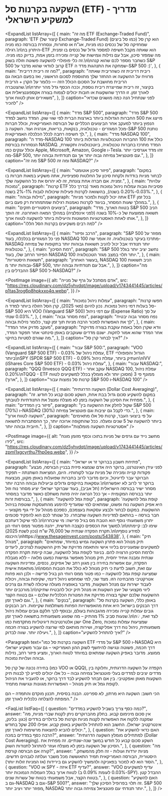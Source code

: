 # השקעה בקרנות סל (ETF) - מדריך למשקיע הישראלי

<Paragraph text="במאמר זה נסקור מהי קרן סל (ETF), כיצד להשקיע בקרנות המתמקדות ב-S&P 500 וב-NASDAQ, מהם היתרונות והחסרונות של השקעה ב-ETF אלו, וכיצד לבחור את הקרן המתאימה ביותר. בנוסף, נענה על השאלות הנפוצות לגבי השקעה ב-ETF בשוק האמריקאי." />

<ExpandList
  listArray={[
    {
      main: "מה זה ETF (Exchange-Traded Fund)",
      paragraph:
        'ETF (קיצור של Exchange-Traded Fund) הוא קרן סל (כמו סל ביצים) שמחזיקה סל של נכסים כמו מניות, אג"ח או סחורות, ונסחרת בבורסה כמו מניה רגילה.\n\nהיתרון ב-ETF הוא שאתה מקבל חשיפה למספר גדול של נכסים בו זמנית, מה שמפזר סיכון, אבל עם נזילות וגמישות של קנייה ומכירה בזמן אמת, בדיוק כמו מניה. זה כלי פופולרי להשקעה פשוטה וזולה בשוק.\n\nכשחבר מספר לכם שהוא קנה S&P 500 קרוב לוודאי שהוא מדבר על ETF שמחקה את התנהגות מדד ה-S&P 500 :)',
    },
    {
      main: "מה זה ריבית דריבית?",
      paragraph:
        "ריבית דריבית זה כשהריבית שאתה מרוויח על ההשקעה או ההחזר שלך מתווספת לסכום הראשוני, ואז בפעם הבאה גם הריבית מחושבת על הסכום הכולל הזה — כלומר על הקרן + הריבית שהצטברה.\n\nבקיצור, זה ריבית שמייצרת ריבית נוספת, וככה הכסף גדל מהר יותר לאורך זמן. זו הדרך שהשקעות או חובות יכולים לצמוח בצורה אקספוננציאלית אם משאירים אותן לטווח ארוך",
    },
  ]}
  caption="לפני שנתחיל הנה כמה מושגים שכדאי להכיר"
/>

<ExpandList
  listArray={[
    {
      main: "מדד S&P 500",
      paragraph:
        "מדד S&P 500 מייצג את 500 החברות הגדולות ביותר בארצות הברית לפי שווי שוק. המדד נחשב למדד הנפוץ ביותר למעקב אחר הביצועים הכלליים של הבורסה האמריקאית, וכולל חברות מכל המגזרים - טכנולוגיה, בנקאות, בריאות, אנרגיה ועוד. השקעה ב-S&P 500 נותנת לך חשיפה רחבה לכלל הכלכלה האמריקאית.",
    },
    {
      main: "מדד NASDAQ 100",
      paragraph:
        "מדד ה-NASDAQ 100 כולל את 100 החברות הטכנולוגיות הגדולות ביותר הנסחרות בבורסת NASDAQ. המדד מתרכז בחברות טכנולוגיה, ביוטכנולוגיה ותקשורת, וכולל ענקים כמו Apple, Microsoft, Amazon, Google ו-Tesla. זהו מדד אגרסיבי יותר מה-S&P 500, עם פוטנציאל צמיחה גבוה יותר אך גם תנודתיות גבוהה יותר.",
    },
  ]}
  caption="מה זה S&P 500 ומה זה NASDAQ?"
/>

<ExpandList
  listArray={[
    {
      main: "פיזור סיכון אוטומטי",
      paragraph:
        "במקום לבחור מניות בודדות ולקחת סיכון על החלטות ספציפיות, אתה משקיע במאות חברות בו זמנית. אם חברה אחת צונחת, זה לא יהרוס את כל ההשקעה שלך.",
    },
    {
      main: "עלויות נמוכות",
      paragraph:
        "קרנות ETF פסיביות גובות עמלות ניהול נמוכות מאוד (בדרך כלל 0.03%-0.20% בשנה), בהשוואה לקרנות פעילות שיכולות לגבות 1%-2% בשנה.",
    },
    {
      main: "נזילות גבוהה",
      paragraph:
        "אתה יכול לקנות ולמכור מניות ETF בכל זמן במהלך שעות המסחר, בניגוד לקרנות נאמנות רגילות שמתמחרות רק פעם ביום.",
    },
    {
      main: "ביצועים היסטוריים חזקים",
      paragraph:
        "בטווח הארוך, מדד S&P 500 הניב תשואה ממוצעת של כ-10% בשנה (לפני אינפלציה) במהלך המאה האחרונה. זה הופך אותו לאחת האסטרטגיות הפשוטות והיעילות ביותר להשקעה לטווח ארוך.",
    },
  ]}
  caption="למה רבים משקיעים בקרנות הסל הללו"
/>

<ExpandList
  listArray={[
    {
      main: "הרכב ופיזור",
      paragraph:
        "S&P 500 מפוזר על פני כל המגזרים בכלכלה, בעוד NASDAQ 100 מתרכז בעיקר בטכנולוגיה. זה אומר שה-NASDAQ יותר תנודתי אבל יכול להניב תשואות גבוהות יותר בתקופות של צמיחה טכנולוגית.",
    },
    {
      main: "רמת הסיכון",
      paragraph:
        "S&P 500 נחשב יציב יותר בגלל הפיזור הרחב שלו, בעוד NASDAQ 100 יותר תלוי במצב מגזר הטכנולוגיה.",
    },
    {
      main: "תשואות היסטוריות",
      paragraph:
        "בעשור האחרון, NASDAQ 100 הניב תשואות גבוהות יותר מ-S&P 500, אבל עם תנודתיות גבוהה יותר.",
    },
  ]}
  caption="מה ההבדלים בין S&P 500 ל-NASDAQ?"
/>

<PostImage
  image={{
    alt: "אדם מסתכל על גרף של מנייה",
    src: "https://res.cloudinary.com/dz5yhvdqt/image/upload/v1743441445/articles/p1tas3rog6p8hpkxxo4q.webp",
  }}
/>

<ExpandList
  listArray={[
    {
      main: "עמלות ניהול נמוכות",
      paragraph:
        "חפשו קרנות סל בעלות דמי ניהול נמוכות. נכון להיום (מאי 2025), קרן הסל הזולה ביותר למדד ה-S&P 500 היא VOO (Vanguard S&P 500) עם דמי ניהול (Expense Ratio) על סך 0.03% שנתי.",
    },
    {
      main: "נפח מסחר גבוה",
      paragraph:
        "נפח מסחר גבוה יבטיח לך את האפשרות למכור הרבה מניות תוך זמן קצר, כלומר נזילות גבוהה",
    },
    {
      main: "מעקב מדויק אחר המדד",
      paragraph:
        "וודא שקרן הסל באמת עוקבת בצורה מדויקת אחר המדד שהוא אמור לחקות. ישנם מדדים שעוקבים באופן סינתטי אחר תפקוד המדד, מה שגורם לסטיות בחיקוי.",
    },
  ]}
  caption="איך לבחור קרן סל?"
/>

<ExpandList
  listArray={[
    {
      main: "עבור S&P 500:",
      paragraph:
        "VOO (Vanguard S&P 500 ETF) - עמלת ניהול של 0.03%, ETF הגדול והפופולרי ביותר\nSPY (SPDR S&P 500 ETF) - העתיק ביותר, עמלת ניהול 0.09%\nIVV (iShares Core S&P 500 ETF) - עמלת ניהול 0.03%",
    },
    {
      main: "עבור NASDAQ:",
      paragraph:
        "QQQ (Invesco QQQ ETF) - עוקב אחר NASDAQ 100, עמלת ניהול 0.20%\nTQQQ - ETF ממונף פי 3 (מסוכן יותר ולא מומלץ בכלל למשקיעים לטווח ארוך)",
    },
  ]}
  caption="קרנות סל נפוצות עבור S&P 500 ו-NASDAQ 100"
/>

<ExpandList
  listArray={[
    {
      main: "השקעה הדרגתית (Dollar Cost Averaging)",
      paragraph:
        "במקום להשקיע סכום גדול בבת אחת, השקע סכום קבוע כל חודש. זה מפחית את הסיכון של השקעה בזמן לא מוצלח ומנצל את התנודתיות לטובתך.",
    },
    {
      main: "פיזור בין המדדים",
      paragraph:
        "שקול לחלק את ההשקעה בין S&P 500 (70%) ו-NASDAQ (30%) כדי לקבל גם יציבות וגם פוטנציאל צמיחה.",
    },
    {
      main: "השקעה לטווח ארוך",
      paragraph:
        "על פי ביצועי העבר, קרנות סל אלו מתאימים ביותר להשקעה של 5 שנים ומעלה. ככל שהתקופה ארוכה יותר, כך ההסתברות לתשואה חיובית גבוהה יותר.",
    },
  ]}
  caption="אסטרטגיות השקעה מומלצות"
/>

<PostImage
  image={{
    alt: "מחשב נייד עם גרפים של מניות בתוכו וכסף מזומן מונח לידו",
    src: "https://res.cloudinary.com/dz5yhvdqt/image/upload/v1743441445/articles/zpml1xgcyrthu7fhp0eq.webp",
  }}
/>

<ExpandList
  listArray={[
    {
      main: "פתיחת חשבון בברוקר זר או ישראלי",
      paragraph:
        "לפני עידן האינטרנט, ברוקר היה אדם שנמצא פיזית בבניין הבורסה, מבצע פקודות קנייה ומכירה של מניות עבור לקוחותיו. היום, המציאות השתנתה – תפקיד הברוקר עבר לדיגיטל, וכיום מדובר לרוב בחברות שפועלות באופן מקוון, מבצעות עסקאות בהיקפים גדולים וביעילות גבוהה הרבה יותר.\n\nברוקר זר לרוב לא יאפשר מסחר ישיר בבורסה הישראלית (תל אביב), בעוד שברוקר ישראלי יציע מסחר נוח וזול יותר בבורסה המקומית – אך ככל הנראה יהיה פחות משתלם כאשר מדובר במסחר בבורסות זרות.",
    },
    {
      main: "קופת גמל להשקעה",
      paragraph:
        'קופת גמל להשקעה היא אפיק השקעה נוח ופשוט, שמתאים למי שמעדיף להימנע מהתעסקות שוטפת בניהול ההשקעות. במקום לבחור ולבצע עסקאות בעצמכם, כספכם מנוהל על ידי גוף מקצועי – חבר בורסה – בהתאם למדיניות השקעה שתבחרו. כל שנותר לכם הוא להפקיד סכומים לפי שיקול דעתכם.\n\nיתרון משמעותי נוסף הוא הטבת מס בגיל פרישה: מי שיבחר למשוך את הכספים כקצבה חודשית, ייהנה מפטור ממס רווחי הון.\n\nשימו לב: קיימת תקרת הפקדה שנתית של 76,000 ש"ח (נכון לשנת 2025).\n\nלמידע נוסף היכנסו:\nhttps://www.thesageinvest.com/posts/543838',
    },
    {
      main: "תיק מנוהל",
      paragraph:
        "תיק מנוהל הוא פתרון השקעה גמיש במיוחד, שמתאים למשקיעים שמעוניינים בליווי אישי והתאמה מדויקת של תיק ההשקעות לצרכים, ליעדים ולרמת הסיכון הרצויה להם. בניגוד לקופת גמל להשקעה, שבה קיימת תקרת הפקדה שנתית ומבנה אחיד יחסית, תיק מנוהל מאפשר גמישות כמעט מלאה – ללא מגבלת הפקדה, עם אפשרות בחירה בין מגוון רחב של אפיקים, נכסים, ומדיניות השקעה מותאמת אישית.\n\nעם זאת, חשוב לדעת כי תיק מנוהל לא כולל את הטבות המס שמציעה קופת גמל להשקעה – כמו פטור ממס רווחי הון בגיל פרישה – ולכן הוא פחות אטרקטיבי מהבחינה הזו. מצד שני, למי שמחפש ניהול דינמי, שקיפות גבוהה, ויכולת לעבוד ישירות עם מנהל השקעות, מדובר באופציה מעולה שיכולה לשרת גם צרכים מורכבים יותר.\n\nליווי מקצועי של יועץ השקעות או מנהל תיק יכול להבטיח שתיק ההשקעות שלכם ישקף בצורה מדויקת את המטרות הכלכליות שלכם – גם בטווח הקצר וגם לאורך זמן.",
    },
    {
      main: "בנקים",
      paragraph:
        "באופן כללי, השקעה בקרנות סל דרך הבנקים בישראל היא אחת מהאפשרויות הפחות משתלמות שקיימות. רוב הבנקים גובים עמלות קנייה ומכירה מהגבוהות בעולם, ובנוסף לכך חלקם גובים עמלות ניהול שנעות סביב 1% מהתיק – מה שפוגע משמעותית בתשואה לאורך זמן.\n\n💡 לצד זאת, ישנן אלטרנטיבות דיגיטליות מתקדמות כמו One Zero, שמציעות עמלות נמוכות משמעותית, ניהול נוח דרך אפליקציה, ושירות מותאם למי שרוצה להשקיע בצורה חכמה ויעילה יותר. שווה לבדוק.",
    },
  ]}
  caption="איך להתחיל להשקיע?"
/>

<SubHeading text="לסיכום" />

<Paragraph text="השקעה בקרנות סל כמו ETF על מדדי S&P 500 ו-NASDAQ היא דרך חכמה, פשוטה ונגישה להיחשף לשוק ההון האמריקאי – גם עבור משקיע ישראלי ממוצע. מדובר באפיק השקעה שמתאים במיוחד לטווח הארוך, ומציע פיזור רחב, נזילות גבוהה ועלויות נמוכות.

בחירה נכונה של קרן סל (כמו VOO או QQQ), הקפדה על השקעה הדרגתית, וחלוקה בין מדדים יציבים למדדים בעלי פוטנציאל צמיחה גבוה – כל אלו יכולים לסייע לך לבנות תיק השקעות מאוזן ואפקטיבי. בין אם תבחר להשקיע לבד דרך ברוקר, או להעביר את הניהול לקופת גמל או תיק מנוהל – האפשרויות מגוונות ונגישות מתמיד.

הכי חשוב: השקעה היא מרתון, לא ספרינט. הבנה בסיסית, תכנון מוקדם והתמדה – הם המפתח להצלחה כלכלית לאורך זמן." />

<FaqList
  listFaq={[
    {
      question: "כמה כסף צריך בשביל להשקיע במדדים?",
      answer:
        "אין סכום מינימום קבוע. בחלק מהברוקרים ניתן לקנות שברי מניות, מה שמקנה ללקוח את האפשרות לקנות מניות וקרנות סל בדולרים בודדים (כגון: בלינק, אינטרקטיב ישראל). החשוב הוא להתחיל ולהשקיע באופן קבוע. אפילו 200 שקל בחודש יכולים להביא לתוצאות מרשימות לאורך זמן.",
    },
    {
      question: "האם כדאי להשקיע את הרבה כסף במדדים במכה?",
      answer:
        "למתחילים מומלץ השקעה הדרגתית (Dollar Cost Averaging). השקע סכום קבוע כל חודש במשך שנה-שנתיים. זה מפחית את הסיכון של השקעה בזמן לא מוצלח ועוזר להתרגל לתנודות השוק.",
    },
    {
      question: "מה קורה אם הבורסה קורסת?",
      answer:
        "מניות יורדות ועולות - זה חלק מהמשחק. היסטורית, הבורסה האמריקאית תמיד התאוששה מכל משבר ועלתה לגבהים חדשים. הסוד הוא לא למכור בפאניקה ולהמשיך להשקיע גם בירידות (אז המניות זולות יותר).",
    },
    {
      question: "VOO או SPY - איזה ETF עדיף?",
      answer:
        "VOO עדיף למשקיעים לטווח ארוך בגלל העמלות הנמוכות יותר (0.03% לעומת 0.09% ב-SPY). ההבדל קטן בטווח הקצר, אבל משמעותי בטווח של עשרות שנים.",
    },
    {
      question: "האם להשקיע גם ב-NASDAQ וגם ב-S&P 500?",
      answer:
        "זה תלוי בפרופיל הסיכון שלך. S&P 500 מפוזר יותר ויציב יותר, NASDAQ יותר תנודתי עם פוטנציאל צמיחה גבוה יותר.",
    },
  ]}
/>
